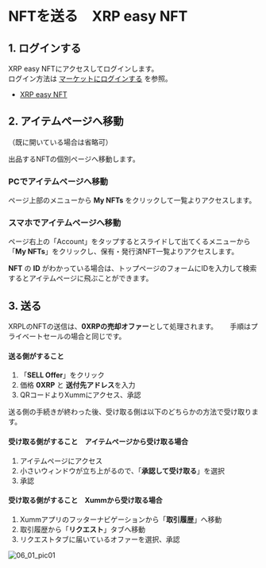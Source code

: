 # NFTを送る　XRP easy NFT

<a id="06_01_01"></a>
## 1. ログインする

XRP easy NFTにアクセスしてログインします。  
ログイン方法は [マーケットにログインする](/02_how_to_start/02_login) を参照。  
- [XRP easy NFT](https://xrpeasynft.com/)


<a id="06_01_02"></a>
## 2. アイテムページへ移動

（既に開いている場合は省略可）

出品するNFTの個別ページへ移動します。

### PCでアイテムページへ移動
ページ上部のメニューから **My NFTs** をクリックして一覧よりアクセスします。

### スマホでアイテムページへ移動
ページ右上の「Account」をタップするとスライドして出てくるメニューから「**My NFTs**」をクリックし、保有・発行済NFT一覧よりアクセスします。

**NFT** の **ID** がわかっている場合は、トップページのフォームにIDを入力して検索するとアイテムページに飛ぶことができます。


<a id="06_01_03"></a>
## 3. 送る

XRPLのNFTの送信は、**0XRPの売却オファー**として処理されます。　　
手順はプライベートセールの場合と同じです。

#### 送る側がすること
1. 「**SELL Offer**」をクリック
2. 価格 **0XRP** と **送付先アドレス**を入力
3. QRコードよりXummにアクセス、承認

送る側の手続きが終わった後、受け取る側は以下のどちらかの方法で受け取ります。

#### 受け取る側がすること　アイテムページから受け取る場合
1. アイテムページにアクセス
2. 小さいウィンドウが立ち上がるので、「**承認して受け取る**」を選択
3. 承認

#### 受け取る側がすること　Xummから受け取る場合
1. Xummアプリのフッターナビゲーションから「**取引履歴**」へ移動
2. 取引履歴から「**リクエスト**」タブへ移動
3. リクエストタブに届いているオファーを選択、承認

 <img className="" src="/manual_pic/06_01_pic01.png" alt="06_01_pic01" />
